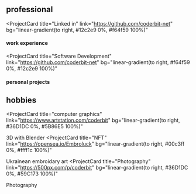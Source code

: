 ## professional

<ProjectCard
  title="Linked in"
  link="https://github.com/coderbit-net"
  bg="linear-gradient(to right, #12c2e9 0%, #f64f59 100%)"
>
  <h4>work experience </h4>
</ProjectCard>

<ProjectCard
  title="Software Development"
  link="https://github.com/coderbit-net"
  bg="linear-gradient(to right, #f64f59 0%, #12c2e9 100%)"
>
  <h4>personal projects</h4>
</ProjectCard>

## hobbies

<ProjectCard
  title="computer graphics"
  link="https://www.artstation.com/coderbit"
  bg="linear-gradient(to right, #36D1DC 0%, #5B86E5 100%)"
>
  3D with Blender
</ProjectCard>
<ProjectCard
  title="NFT"
  link="https://opensea.io/Embroluck"
  bg="linear-gradient(to right, #00c3ff 0%, #ffff1c 100%)"
>
  Ukrainean embroidary art
</ProjectCard>
<ProjectCard
  title="Photography"
  link="https://500px.com/p/coderbit"
  bg="linear-gradient(to right, #36D1DC 0%, #59C173 100%)"
>
  Photography
</ProjectCard>
